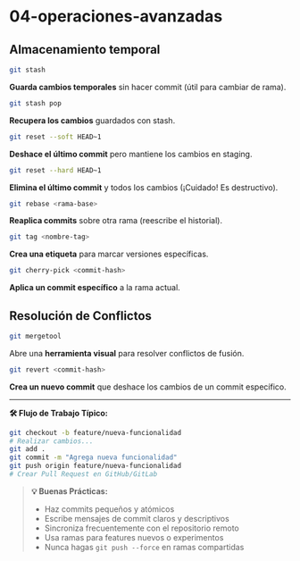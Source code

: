 # 04-operaciones-avanzadas

## Almacenamiento temporal

```bash
git stash
```
**Guarda cambios temporales** sin hacer commit (útil para cambiar de rama).

```bash
git stash pop
```
**Recupera los cambios** guardados con stash.

```bash
git reset --soft HEAD~1
```
**Deshace el último commit** pero mantiene los cambios en staging.

```bash
git reset --hard HEAD~1
```
**Elimina el último commit** y todos los cambios (¡Cuidado! Es destructivo).

```bash
git rebase <rama-base>
```
**Reaplica commits** sobre otra rama (reescribe el historial).

```bash
git tag <nombre-tag>
```
**Crea una etiqueta** para marcar versiones específicas.

```bash
git cherry-pick <commit-hash>
```
**Aplica un commit específico** a la rama actual.

## Resolución de Conflictos

```bash
git mergetool
```
Abre una **herramienta visual** para resolver conflictos de fusión.

```bash
git revert <commit-hash>
```
**Crea un nuevo commit** que deshace los cambios de un commit específico.

---

**🛠️ Flujo de Trabajo Típico:**
```bash
git checkout -b feature/nueva-funcionalidad
# Realizar cambios...
git add .
git commit -m "Agrega nueva funcionalidad"
git push origin feature/nueva-funcionalidad
# Crear Pull Request en GitHub/GitLab
```

>**💡 Buenas Prácticas:**
>
>- Haz commits pequeños y atómicos
>- Escribe mensajes de commit claros y descriptivos
>- Sincroniza frecuentemente con el repositorio remoto
>- Usa ramas para features nuevos o experimentos
>- Nunca hagas `git push --force` en ramas compartidas